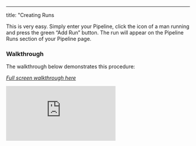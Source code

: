 ---
title: "Creating Runs

This is very easy. Simply enter your Pipeline, click the icon of a man running and press the green “Add Run” button. The run will appear on the Pipeline Runs section of your Pipeline page.

### Walkthrough

The walkthrough below demonstrates this procedure: 

*[Full screen walkthrough here](https://app.supademo.com/demo/tPPIiZh5doYMRaknsf1mA)*

<iframe src="https://app.supademo.com/embed/tPPIiZh5doYMRaknsf1mA" frameborder="0" webkitallowfullscreen="true" mozallowfullscreen="true" allowfullscreen style={{"width":"719px","height":"500px","border":"none"}}></iframe>
